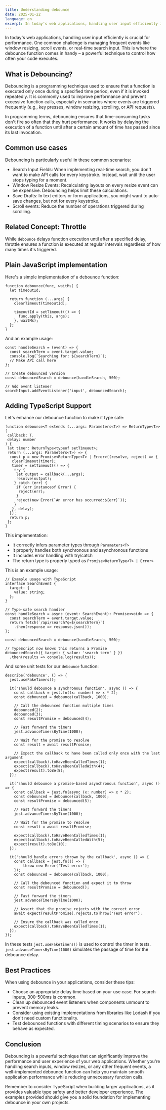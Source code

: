```yaml
---
title: Understanding debounce
date: 2025-01-22
language: en
excerpt: In today's web applications, handling user input efficiently is crucial for performance. One common challenge is managing frequent events like window resizing, scroll events, or real-time search input. This is where the debounce function comes in handy – a powerful technique to control how often your code executes.
---
```


In today's web applications, handling user input efficiently is crucial for performance. One common challenge is managing frequent events like window resizing, scroll events, or real-time search input. This is where the debounce function comes in handy – a powerful technique to control how often your code executes.

## What is Debouncing?

Debouncing is a programming technique used to ensure that a function is executed only once during a specified time period, even if it is invoked repeatedly. It is commonly used to improve performance and prevent excessive function calls, especially in scenarios where events are triggered frequently (e.g., key presses, window resizing, scrolling, or API requests).

In programming terms, debouncing ensures that time-consuming tasks don't fire so often that they hurt performance. It works by delaying the execution of a function until after a certain amount of time has passed since its last invocation.

## Common use cases

Debouncing is particularly useful in these common scenarios:

- Search Input Fields: When implementing real-time search, you don't want to make API calls for every keystroke. Instead, wait until the user stops typing for a moment.
- Window Resize Events: Recalculating layouts on every resize event can be expensive. Debouncing helps limit these calculations.
- Save Drafts: In text editors or form applications, you might want to auto-save changes, but not for every keystroke.
- Scroll events: Reduce the number of operations triggered during scrolling.

## Related Concept: Throttle

While `debounce` delays function execution until after a specified delay, throttle ensures a function is executed at regular intervals regardless of how many times it's triggered.

## Plain JavaScript implementation

Here's a simple implementation of a debounce function:

```
function debounce(func, waitMs) {
  let timeoutId;

  return function (...args) {
    clearTimeout(timeoutId);

    timeoutId = setTimeout(() => {
      func.apply(this, args);
    }, waitMs);
  };
}
```

And an example usage:

```
const handleSearch = (event) => {
  const searchTerm = event.target.value;
  console.log(`Searching for: ${searchTerm}`);
  // Make API call here
};

// Create debounced version
const debouncedSearch = debounce(handleSearch, 500);

// Add event listener
searchInput.addEventListener('input', debouncedSearch);
```

## Adding TypeScript Support

Let's enhance our debounce function to make it type safe:

```
function debounce<T extends (...args: Parameters<T>) => ReturnType<T>>(
 callback: T,
 delay: number
) {
 let timer: ReturnType<typeof setTimeout>;
 return (...args: Parameters<T>) => {
  const p = new Promise<ReturnType<T> | Error>((resolve, reject) => {
   clearTimeout(timer);
   timer = setTimeout(() => {
    try {
     let output = callback(...args);
     resolve(output);
    } catch (err) {
     if (err instanceof Error) {
      reject(err);
     }
     reject(new Error(`An error has occurred:${err}`));
    }
   }, delay);
  });
  return p;
 };
}
```

This implementation:

- It correctly infers parameter types through `Parameters<T>`
- It properly handles both synchronous and asynchronous functions
- It includes error handling with try/catch
- The return type is properly typed as `Promise<ReturnType<T> | Error>`

This is an example usage:

```
// Example usage with TypeScript
interface SearchEvent {
  target: {
    value: string;
  };
}

// Type-safe search handler
const handleSearch = async (event: SearchEvent): Promise<void> => {
  const searchTerm = event.target.value;
  return fetch(`/api/search?q=${searchTerm}`)
    .then(response => response.json());
};

const debouncedSearch = debounce(handleSearch, 500);

// TypeScript now knows this returns a Promise
debouncedSearch({ target: { value: 'search term' } })
  .then(results => console.log(results));
```

And some unit tests for our `debounce` function:

```
describe('debounce', () => {
  jest.useFakeTimers();

  it('should debounce a synchronous function', async () => {
    const callback = jest.fn((x: number) => x * 2);
    const debounced = debounce(callback, 1000);

    // Call the debounced function multiple times
    debounced(2);
    debounced(3);
    const resultPromise = debounced(4);

    // Fast forward the timers
    jest.advanceTimersByTime(1000);

    // Wait for the promise to resolve
    const result = await resultPromise;

    // Expect the callback to have been called only once with the last argument
    expect(callback).toHaveBeenCalledTimes(1);
    expect(callback).toHaveBeenCalledWith(4);
    expect(result).toBe(8);
  });

  it('should debounce a promise-based asynchronous function', async () => {
    const callback = jest.fn(async (x: number) => x * 2);
    const debounced = debounce(callback, 1000);
    const resultPromise = debounced(5);

    // Fast forward the timers
    jest.advanceTimersByTime(1000);

    // Wait for the promise to resolve
    const result = await resultPromise;

    expect(callback).toHaveBeenCalledTimes(1);
    expect(callback).toHaveBeenCalledWith(5);
    expect(result).toBe(10);
  });

  it('should handle errors thrown by the callback', async () => {
    const callback = jest.fn(() => {
        throw new Error('Test error');
    });
    const debounced = debounce(callback, 1000);

    // Call the debounced function and expect it to throw
    const resultPromise = debounced();

    // Fast forward the timers
    jest.advanceTimersByTime(1000);

    // Assert that the promise rejects with the correct error
    await expect(resultPromise).rejects.toThrow('Test error');

    // Ensure the callback was called once
    expect(callback).toHaveBeenCalledTimes(1);
  });
});

```

In these tests `jest.useFakeTimers()` is used to control the timer in tests. `jest.advanceTimersByTime(1000)` simulates the passage of time for the debounce delay.

## Best Practices

When using debounce in your applications, consider these tips:

- Choose an appropriate delay time based on your use case. For search inputs, 300-500ms is common.
- Clean up debounced event listeners when components unmount to prevent memory leaks.
- Consider using existing implementations from libraries like Lodash if you don't need custom functionality.
- Test debounced functions with different timing scenarios to ensure they behave as expected.

## Conclusion

Debouncing is a powerful technique that can significantly improve the performance and user experience of your web applications. Whether you're handling search inputs, window resizes, or any other frequent events, a well-implemented debounce function can help you maintain smooth application performance while reducing unnecessary function calls.

Remember to consider TypeScript when building larger applications, as it provides valuable type safety and better developer experience. The examples provided should give you a solid foundation for implementing debounce in your own projects.
